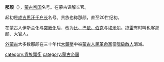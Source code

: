 {{unreferenced|time=2010-01-30T15:00:45+00:00}}
'''那颜'''（{{mong|m=ᠨᠣᠶᠠᠨ|k=ноён|Ppp=noyan}}），[[蒙古帝国|蒙古帝国]]名号。在蒙古语解长官。

起初是[[成吉思汗|成吉思汗]][[千户长|千户长]]名号。贵族也称那颜，直至20世纪初。

在蒙古人伊斯兰化与[[突厥化|突厥化]]后，改为[[贝伊|比、巴依、伯克]]与[[埃米尔|埃米尔]]。[[拖雷|拖雷]]有时叫也客那颜、大官人。

[[外蒙古|外蒙古]]大多数那颜在三十年代[[大鎮壓|大鎮壓]]中被[[蒙古人民革命黨|蒙古人民革命黨]]當[[階級敵人|階級敵人]]消滅。

[[category:貴族頭銜|category:貴族頭銜]]
[[category:蒙古帝国|category:蒙古帝国]]